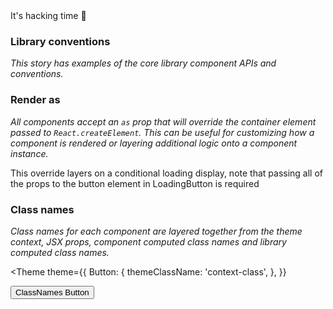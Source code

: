 
<Meta title='Intro' />

<Heading align='center' mt={50}>
  It&apos;s hacking time 👾
</Heading>

### Library conventions

_This story has examples of the core library component APIs and conventions._

### Render as

_All components accept an `as` prop that will override the container element passed to
`React.createElement`. This can be useful for customizing how a component is rendered or
layering additional logic onto a component instance._

This override layers on a conditional loading display, note that passing all of the props
to the button element in LoadingButton is required

### Class names

_Class names for each component are layered together from the theme context, JSX props,
component computed class names and library computed class names._

<Theme
  theme={{
    Button: {
      themeClassName: 'context-class',
    },
  }}
>
  <Button className='jsx-prop-class' color='primary' uppercase>
    ClassNames Button
  </Button>
</Theme>

